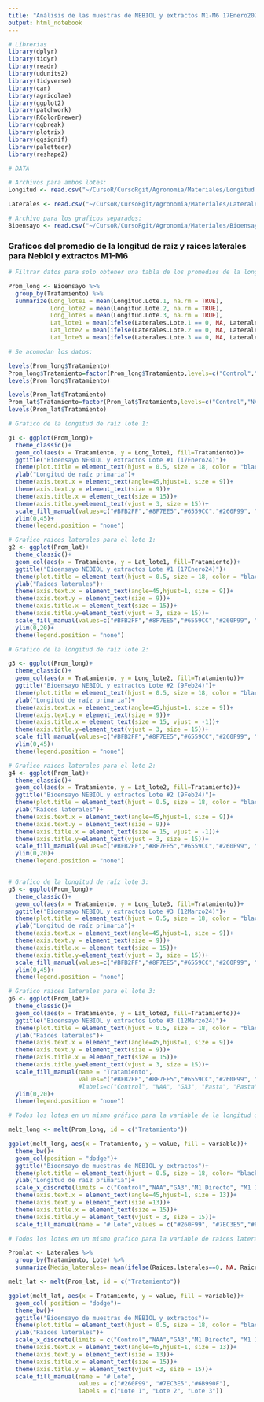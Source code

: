 ```yaml
---
title: "Análisis de las muestras de NEBIOL y extractos M1-M6 17Enero2024"
output: html_notebook
---
```


```r
# Librerias
library(dplyr)
library(tidyr) 
library(readr) 
library(udunits2)
library(tidyverse)
library(car)
library(agricolae)
library(ggplot2)
library(patchwork)
library(RColorBrewer)
library(ggbreak)
library(plotrix)
library(ggsignif)
library(paletteer)
library(reshape2)

# DATA

# Archivos para ambos lotes:
Longitud <- read.csv("~/CursoR/CursoRgit/Agronomia/Materiales/Longitud nebiol M1-M6.csv")

Laterales <- read.csv("~/CursoR/CursoRgit/Agronomia/Materiales/Laterales nebiol M1-M6.csv")

# Archivo para los graficos separados:
Bioensayo <- read.csv("~/CursoR/CursoRgit/Agronomia/Materiales/Bioensayo M1-M6.csv")
```

### Graficos del promedio de la longitud de raiz y raices laterales para Nebiol y extractos M1-M6

```r
# Filtrar datos para solo obtener una tabla de los promedios de la longitud de raiz para el lote 1,2 y 3:

Prom_long <- Bioensayo %>%
  group_by(Tratamiento) %>%
  summarize(Long_lote1 = mean(Longitud.Lote.1, na.rm = TRUE),
            Long_lote2 = mean(Longitud.Lote.2, na.rm = TRUE),
            Long_lote3 = mean(Longitud.Lote.3, na.rm = TRUE), 
            Lat_lote1 = mean(ifelse(Laterales.Lote.1 == 0, NA, Laterales.Lote.1), na.rm = TRUE),
            Lat_lote2 = mean(ifelse(Laterales.Lote.2 == 0, NA, Laterales.Lote.2), na.rm = TRUE),
            Lat_lote3 = mean(ifelse(Laterales.Lote.3 == 0, NA, Laterales.Lote.3), na.rm = TRUE))

# Se acomodan los datos:

levels(Prom_long$Tratamiento)
Prom_long$Tratamiento=factor(Prom_long$Tratamiento,levels=c("Control","NAA","GA3","M1 Directo", "M1 1:20","M1 1:50","M2 Directo", "M2 1:20","M2 1:50","M3 Directo","M3 1:20","M3 1:50", "M4 Directo","M4 1:20","M4 1:50", "M5 Directo", "M5 1:20", "M5 1:50", "M6 Directo", "M6 1:20", "M6 1:50"))
levels(Prom_long$Tratamiento)

levels(Prom_lat$Tratamiento)
Prom_lat$Tratamiento=factor(Prom_lat$Tratamiento,levels=c("Control","NAA","GA3","M1 Directo", "M1 1:20", "M1 1:50", "M2 Directo", "M2 1:20", "M2 1:50", "M3 Directo", "M3 1:20", "M3 1:50", "M4 Directo", "M4 1:20", "M4 1:50", "M5 Directo", "M5 1:20", "M5 1:50", "M6 Directo", "M6 1:20", "M6 1:50"))
levels(Prom_lat$Tratamiento)

# Grafico de la longitud de raíz lote 1:

g1 <- ggplot(Prom_long)+
  theme_classic()+
  geom_col(aes(x = Tratamiento, y = Long_lote1, fill=Tratamiento))+
  ggtitle("Bioensayo NEBIOL y extractos Lote #1 (17Enero24)")+
  theme(plot.title = element_text(hjust = 0.5, size = 18, color = "black", face = "bold"))+
  ylab("Longitud de raíz primaria")+
  theme(axis.text.x = element_text(angle=45,hjust=1, size = 9))+
  theme(axis.text.y = element_text(size = 9))+
  theme(axis.title.x = element_text(size = 15))+
  theme(axis.title.y=element_text(vjust = 3, size = 15))+
  scale_fill_manual(values=c("#BFB2FF","#8F7EE5","#6559CC","#260F99", "#260F99","#260F99","#0F6B99", "#0F6B99","#0F6B99", "#7EC3E5", "#7EC3E5", "#7EC3E5","#6B990F","#6B990F","#6B990F","#A3CC51" ,"#A3CC51","#A3CC51", "#C3E58E", "#C3E58E", "#C3E58E"))+
  ylim(0,45)+
  theme(legend.position = "none")

# Grafico raices laterales para el lote 1:
g2 <- ggplot(Prom_lat)+
  theme_classic()+
  geom_col(aes(x = Tratamiento, y = Lat_lote1, fill=Tratamiento))+
  ggtitle("Bioensayo NEBIOL y extractos Lote #1 (17Enero24)")+
  theme(plot.title = element_text(hjust = 0.5, size = 18, color = "black", face = "bold"))+
  ylab("Raíces laterales")+
  theme(axis.text.x = element_text(angle=45,hjust=1, size = 9))+
  theme(axis.text.y = element_text(size = 9))+
  theme(axis.title.x = element_text(size = 15))+
  theme(axis.title.y=element_text(vjust = 3, size = 15))+
  scale_fill_manual(values=c("#BFB2FF","#8F7EE5","#6559CC","#260F99", "#260F99","#260F99","#0F6B99", "#0F6B99","#0F6B99", "#7EC3E5", "#7EC3E5", "#7EC3E5","#6B990F","#6B990F","#6B990F","#A3CC51" ,"#A3CC51","#A3CC51", "#C3E58E", "#C3E58E", "#C3E58E"))+
  ylim(0,20)+
  theme(legend.position = "none")

# Grafico de la longitud de raíz lote 2:

g3 <- ggplot(Prom_long)+
  theme_classic()+
  geom_col(aes(x = Tratamiento, y = Long_lote2, fill=Tratamiento))+
  ggtitle("Bioensayo NEBIOL y extractos Lote #2 (9Feb24)")+
  theme(plot.title = element_text(hjust = 0.5, size = 18, color = "black", face = "bold"))+
  ylab("Longitud de raíz primaria")+
  theme(axis.text.x = element_text(angle=45,hjust=1, size = 9))+
  theme(axis.text.y = element_text(size = 9))+
  theme(axis.title.x = element_text(size = 15, vjust = -1))+
  theme(axis.title.y=element_text(vjust = 3, size = 15))+
  scale_fill_manual(values=c("#BFB2FF","#8F7EE5","#6559CC","#260F99", "#260F99","#260F99","#0F6B99", "#0F6B99","#0F6B99", "#7EC3E5", "#7EC3E5", "#7EC3E5","#6B990F","#6B990F","#6B990F","#A3CC51" ,"#A3CC51","#A3CC51", "#C3E58E", "#C3E58E", "#C3E58E"))+
  ylim(0,45)+
  theme(legend.position = "none")

# Grafico raices laterales para el lote 2:
g4 <- ggplot(Prom_lat)+
  theme_classic()+
  geom_col(aes(x = Tratamiento, y = Lat_lote2, fill=Tratamiento))+
  ggtitle("Bioensayo NEBIOL y extractos Lote #2 (9Feb24)")+
  theme(plot.title = element_text(hjust = 0.5, size = 18, color = "black", face = "bold"))+
  ylab("Raíces laterales")+
  theme(axis.text.x = element_text(angle=45,hjust=1, size = 9))+
  theme(axis.text.y = element_text(size = 9))+
  theme(axis.title.x = element_text(size = 15, vjust = -1))+
  theme(axis.title.y=element_text(vjust = 3, size = 15))+
  scale_fill_manual(values=c("#BFB2FF","#8F7EE5","#6559CC","#260F99", "#260F99","#260F99","#0F6B99","#0F6B99", "#0F6B99", "#7EC3E5", "#7EC3E5", "#7EC3E5","#6B990F","#6B990F","#6B990F","#A3CC51" ,"#A3CC51","#A3CC51", "#C3E58E", "#C3E58E", "#C3E58E"))+
  ylim(0,20)+
  theme(legend.position = "none")


# Grafico de la longitud de raíz lote 3:
g5 <- ggplot(Prom_long)+
  theme_classic()+
  geom_col(aes(x = Tratamiento, y = Long_lote3, fill=Tratamiento))+
  ggtitle("Bioensayo NEBIOL y extractos Lote #3 (12Marzo24)")+
  theme(plot.title = element_text(hjust = 0.5, size = 18, color = "black", face = "bold"))+
  ylab("Longitud de raíz primaria")+
  theme(axis.text.x = element_text(angle=45,hjust=1, size = 9))+
  theme(axis.text.y = element_text(size = 9))+
  theme(axis.title.x = element_text(size = 15))+
  theme(axis.title.y=element_text(vjust = 3, size = 15))+
  scale_fill_manual(values=c("#BFB2FF","#8F7EE5","#6559CC","#260F99", "#260F99","#260F99","#0F6B99", "#0F6B99","#0F6B99", "#7EC3E5", "#7EC3E5", "#7EC3E5","#6B990F","#6B990F","#6B990F","#A3CC51" ,"#A3CC51","#A3CC51", "#C3E58E", "#C3E58E", "#C3E58E"))+
  ylim(0,45)+
  theme(legend.position = "none")

# Grafico raices laterales para el lote 3:
g6 <- ggplot(Prom_lat)+
  theme_classic()+
  geom_col(aes(x = Tratamiento, y = Lat_lote3, fill=Tratamiento))+
  ggtitle("Bioensayo NEBIOL y extractos Lote #3 (12Marzo24)")+
  theme(plot.title = element_text(hjust = 0.5, size = 18, color = "black", face = "bold"))+
  ylab("Raíces laterales")+
  theme(axis.text.x = element_text(angle=45,hjust=1, size = 9))+
  theme(axis.text.y = element_text(size = 9))+
  theme(axis.title.x = element_text(size = 15))+
  theme(axis.title.y=element_text(vjust = 3, size = 15))+
  scale_fill_manual(name = "Tratamiento",
                    values=c("#BFB2FF","#8F7EE5","#6559CC","#260F99", "#260F99","#260F99","#0F6B99","#0F6B99", "#0F6B99", "#7EC3E5", "#7EC3E5", "#7EC3E5","#6B990F","#6B990F","#6B990F","#A3CC51" ,"#A3CC51","#A3CC51", "#C3E58E", "#C3E58E", "#C3E58E"))+ #, 
                    #labels=c("Control", "NAA", "GA3", "Pasta", "Pasta", "Pasta","B_Fenol","B_Fenol", "B_Fenol","Ext.Ruezno", "Ext.Ruezno","Ext.Ruezno","Ext.Agave","Ext.Agave","Ext.Agave","Ext.Caña","Ext.Caña","Ext.Caña","Pasta+Fenol","Pasta+Fenol", "Pasta+Fenol"))+
  ylim(0,20)+
  theme(legend.position = "none")

```


```r
# Todos los lotes en un mismo gráfico para la variable de la longitud de raiz:

melt_long <- melt(Prom_long, id = c("Tratamiento"))

ggplot(melt_long, aes(x = Tratamiento, y = value, fill = variable))+
  theme_bw()+
  geom_col(position = "dodge")+
  ggtitle("Bioensayo de muestras de NEBIOL y extractos")+
  theme(plot.title = element_text(hjust = 0.5, size = 18, color= "black", face = "bold"))+
  ylab("Longitud de raíz primaria")+
  scale_x_discrete(limits = c("Control","NAA","GA3","M1 Directo", "M1 1:20","M1 1:50","M2 Directo", "M2 1:20","M2 1:50","M3 Directo","M3 1:20","M3 1:50", "M4 Directo","M4 1:20","M4 1:50", "M5 Directo", "M5 1:20", "M5 1:50", "M6 Directo", "M6 1:20", "M6 1:50"))+
  theme(axis.text.x = element_text(angle=45,hjust=1, size = 13))+
  theme(axis.text.y = element_text(size =13))+
  theme(axis.title.x = element_text(size = 15))+
  theme(axis.title.y = element_text(vjust = 3, size = 15))+
  scale_fill_manual(name = "# Lote",values = c("#260F99", "#7EC3E5","#6B990F"))
```

```r
# Todos los lotes en un mismo grafico para la variable de raices laterales:

Promlat <- Laterales %>%
  group_by(Tratamiento, Lote) %>%
  summarize(Media_laterales= mean(ifelse(Raices.laterales==0, NA, Raices.laterales), na.rm = TRUE))

melt_lat <- melt(Prom_lat, id = c("Tratamiento"))

ggplot(melt_lat, aes(x = Tratamiento, y = value, fill = variable))+
  geom_col( position = "dodge")+
  theme_bw()+
  ggtitle("Bioensayo de muestras de NEBIOL y extractos")+
  theme(plot.title = element_text(hjust = 0.5, size = 18, color = "black", face = "bold"))+
  ylab("Raíces laterales")+
  scale_x_discrete(limits = c("Control","NAA","GA3","M1 Directo", "M1 1:20","M1 1:50","M2 Directo", "M2 1:20","M2 1:50","M3 Directo","M3 1:20","M3 1:50", "M4 Directo","M4 1:20","M4 1:50", "M5 Directo", "M5 1:20", "M5 1:50", "M6 Directo", "M6 1:20", "M6 1:50"))+
  theme(axis.text.x = element_text(angle=45,hjust=1, size = 13))+
  theme(axis.text.y = element_text(size = 13))+
  theme(axis.title.x = element_text(size = 15))+
  theme(axis.title.y = element_text(vjust =3, size = 15))+
  scale_fill_manual(name = "# Lote", 
                    values = c("#260F99", "#7EC3E5","#6B990F"),
                    labels = c("Lote 1", "Lote 2", "Lote 3"))
```

